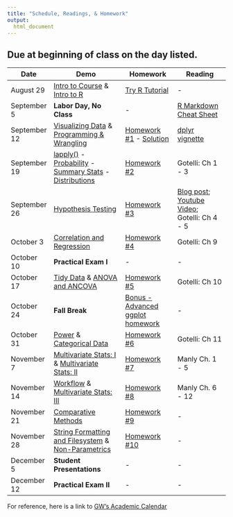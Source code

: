 ```yaml
---
title: "Schedule, Readings, & Homework" 
output: 
  html_document
---
```

 
## Due at beginning of class on the day listed. 


| Date  | Demo | Homework  | Reading |
| --------- | -------------------------  | ------------------ | ------------------ |
| August 29 | [Intro to Course](presentations/intro2course/intro2course.html) & [Intro to R](presentations/intro2R/intro2R.html)     | [Try R Tutorial](http://tryr.codeschool.com) | - |
| September 5 | **Labor Day, No Class** | - | [R Markdown Cheat Sheet](readings_pdf/rmarkdown-cheatsheet.pdf) |
| September 12 | [Visualizing Data](presentations/visualization/visualization.html) & [Programming & Wrangling](presentations/programming-wrangling/programming-wrangling.html) |  [Homework #1](homework_assignment_1.html) - [Solution](HW_1_solution.html) | [dplyr vignette](http://cran.rstudio.com/web/packages/dplyr/vignettes/introduction.html) | - |
| September 19|  [lapply()](presentations/lapply/lapply.html) - [Probability](presentations/probability/probability.html) - [Summary Stats](presentations/summary_stats/summary_stats.html)  - [Distributions](presentations/distributions/distributions.html)  |  [Homework #2](homework_assignment_2.html) | Gotelli: Ch 1 - 3 | - |
| September 26 | [Hypothesis Testing]() | [Homework #3]()  | [Blog post](https://oikosjournal.wordpress.com/2011/10/11/frequentist-vs-bayesian-statistics-resources-to-help-you-choose/); [Youtube Video](https://youtu.be/42QuXLucH3Q); Gotelli: Ch 4 - 5 | - | 
| October 3 | [Correlation and Regression]() | [Homework #4]()  | Gotelli: Ch 9  | 
| October 10| **Practical Exam I** | - | - | - |
| October 17 |  [Tidy Data]() & [ANOVA and ANCOVA]() |  [Homework #5]() | Gotelli: Ch 10  | 
| October 24 |  **Fall Break** | [Bonus - Advanced ggplot homework](advanced_ggplot_homework.html) | - | - |
| October 31 | [Power]() & [Categorical Data]() |  [Homework #6]() |  Gotelli: Ch 11 |
| November 7 | [Multivariate Stats: I]() & [Multivariate Stats: II]() |  [Homework #7]() | Manly Ch. 1 - 5 | - | - |
| November 14 |   [Workflow]() & [Multivariate Stats: III]() |  [Homework #8]() | Manly Ch. 6 - 12 | 
| November	21 | [Comparative Methods]() | [Homework #9]()  | - | - |
| November 28 | [String Formatting and Filesystem]() & [Non-Parametrics]()  | [Homework #10]() | - | - | 
| December 5 | **Student Presentations** | - | - |
| December 12 | **Practical Exam II** | - | - | - |

For reference, here is a link to [GW's Academic Calendar](https://www.gwu.edu/academic-calendar)

